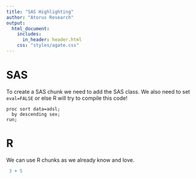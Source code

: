 ```yaml
---
title: "SAS Highlighting"
author: "Atorus Research"
output: 
  html_document:
    includes: 
      in_header: header.html
    css: "styles/agate.css"
---
```


# SAS 

To create a SAS chunk we need to add the SAS class. We also need to set `eval=FALSE` or else R will try to compile this code!


```{eval=FALSE, class='SAS'}
proc sort data=adsl;
  by descending sex;
run;
```

# R

We can use R chunks as we already know and love.

```r
 3 + 5
```


